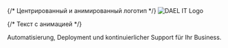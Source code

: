 <div className="bg-gradient-to-br from-blue-50 to-white py-20 px-4 text-center rounded-2xl shadow-lg">
  {/* Центрированный и анимированный логотип */}
  <img
    src="/DAEL_Logo.png"
    alt="DAEL IT Logo"
    className="block mx-auto mb-8 w-[10vw] max-w-[100px] sm:max-w-[120px] md:max-w-[140px] h-auto object-contain opacity-0 animate-fade-in"
  />

  {/* Текст с анимацией */}
  <p className="text-xl text-gray-700 opacity-0 animate-fade-in delay-200">
    Automatisierung, Deployment und kontinuierlicher Support für Ihr Business.
  </p>
</div>
